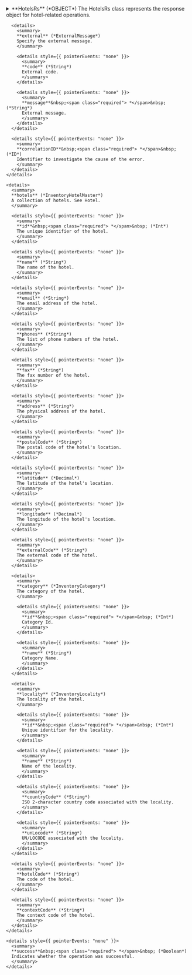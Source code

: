 
<details>
  <summary>
  **HotelsRs** (*OBJECT*)  
  The HotelsRs class represents the response object for hotel-related operations.  
  </summary>
  
  
    <details>
      <summary>
      **adviseMessages** (*AdviseMessage*)  
      A collection of advise messages related to the operation. See AdviseMessage.  
      </summary>
  
      <details style={{ pointerEvents: "none" }}>
        <summary>
        **code**&nbsp;<span class="required"> *</span>&nbsp; (*ID*)  
        AM code: The following codes can be returned:  
        </summary>
      </details>

      <details style={{ pointerEvents: "none" }}>
        <summary>
        **description**&nbsp;<span class="required"> *</span>&nbsp; (*String*)  
        Error description  
        </summary>
      </details>

      <details style={{ pointerEvents: "none" }}>
        <summary>
        **level**&nbsp;<span class="required"> *</span>&nbsp; (*Enum of AdviseMessageLevel*)  
        Indicates the level of importance of the message.
Possible values: ERROR, WARN, INFO.  
        Possible values:  
        `WARN`  
      `ERROR`  
      `INFO`  
        </summary>
      </details>

      <details>
        <summary>
        **external** (*ExternalMessage*)  
        Specify the external message.  
        </summary>
  
        <details style={{ pointerEvents: "none" }}>
          <summary>
          **code** (*String*)  
          External code.  
          </summary>
        </details>

        <details style={{ pointerEvents: "none" }}>
          <summary>
          **message**&nbsp;<span class="required"> *</span>&nbsp; (*String*)  
          External message.  
          </summary>
        </details>
      </details>

      <details style={{ pointerEvents: "none" }}>
        <summary>
        **correlationID**&nbsp;<span class="required"> *</span>&nbsp; (*ID*)  
        Identifier to investigate the cause of the error.  
        </summary>
      </details>
    </details>

    <details>
      <summary>
      **hotels** (*InventoryHotelMaster*)  
      A collection of hotels. See Hotel.  
      </summary>
  
      <details style={{ pointerEvents: "none" }}>
        <summary>
        **id**&nbsp;<span class="required"> *</span>&nbsp; (*Int*)  
        The unique identifier of the hotel.
        </summary>
      </details>

      <details style={{ pointerEvents: "none" }}>
        <summary>
        **name** (*String*)  
        The name of the hotel.  
        </summary>
      </details>

      <details style={{ pointerEvents: "none" }}>
        <summary>
        **email** (*String*)  
        The email address of the hotel.  
        </summary>
      </details>

      <details style={{ pointerEvents: "none" }}>
        <summary>
        **phones** (*String*)  
        The list of phone numbers of the hotel.  
        </summary>
      </details>

      <details style={{ pointerEvents: "none" }}>
        <summary>
        **fax** (*String*)  
        The fax number of the hotel.  
        </summary>
      </details>

      <details style={{ pointerEvents: "none" }}>
        <summary>
        **address** (*String*)  
        The physical address of the hotel.  
        </summary>
      </details>

      <details style={{ pointerEvents: "none" }}>
        <summary>
        **postalCode** (*String*)  
        The postal code of the hotel's location.  
        </summary>
      </details>

      <details style={{ pointerEvents: "none" }}>
        <summary>
        **latitude** (*Decimal*)  
        The latitude of the hotel's location.  
        </summary>
      </details>

      <details style={{ pointerEvents: "none" }}>
        <summary>
        **longitude** (*Decimal*)  
        The longitude of the hotel's location.  
        </summary>
      </details>

      <details style={{ pointerEvents: "none" }}>
        <summary>
        **externalCode** (*String*)  
        The external code of the hotel.  
        </summary>
      </details>

      <details>
        <summary>
        **category** (*InventoryCategory*)  
        The category of the hotel.  
        </summary>
  
        <details style={{ pointerEvents: "none" }}>
          <summary>
          **id**&nbsp;<span class="required"> *</span>&nbsp; (*Int*)  
          Category Id.
          </summary>
        </details>

        <details style={{ pointerEvents: "none" }}>
          <summary>
          **name** (*String*)  
          Category Name.  
          </summary>
        </details>
      </details>

      <details>
        <summary>
        **locality** (*InventoryLocality*)  
        The locality of the hotel.  
        </summary>
  
        <details style={{ pointerEvents: "none" }}>
          <summary>
          **id**&nbsp;<span class="required"> *</span>&nbsp; (*Int*)  
          Unique identifier for the locality.
          </summary>
        </details>

        <details style={{ pointerEvents: "none" }}>
          <summary>
          **name** (*String*)  
          Name of the locality.  
          </summary>
        </details>

        <details style={{ pointerEvents: "none" }}>
          <summary>
          **countryCode** (*String*)  
          ISO 2-character country code associated with the locality.  
          </summary>
        </details>

        <details style={{ pointerEvents: "none" }}>
          <summary>
          **unLocode** (*String*)  
          UN/LOCODE associated with the locality.  
          </summary>
        </details>
      </details>

      <details style={{ pointerEvents: "none" }}>
        <summary>
        **hotelCode** (*String*)  
        The code of the hotel.  
        </summary>
      </details>

      <details style={{ pointerEvents: "none" }}>
        <summary>
        **contextCode** (*String*)  
        The context code of the hotel.  
        </summary>
      </details>
    </details>

    <details style={{ pointerEvents: "none" }}>
      <summary>
      **success**&nbsp;<span class="required"> *</span>&nbsp; (*Boolean*)  
      Indicates whether the operation was successful.  
      </summary>
    </details>
</details>
